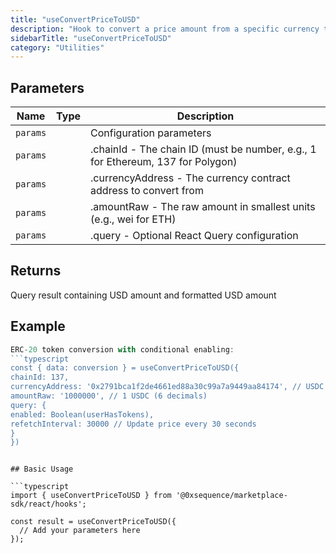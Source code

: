 ```yaml
---
title: "useConvertPriceToUSD"
description: "Hook to convert a price amount from a specific currency to USD Converts cryptocurrency amounts to their USD equivalent using current exchange rates. Fetches currency data and calculates the USD value based on the provided amount and currency address."
sidebarTitle: "useConvertPriceToUSD"
category: "Utilities"
---
```


## Parameters

| Name | Type | Description |
|------|------|-------------|
| `params` |  | Configuration parameters |
| `params` |  | .chainId - The chain ID (must be number, e.g., 1 for Ethereum, 137 for Polygon) |
| `params` |  | .currencyAddress - The currency contract address to convert from |
| `params` |  | .amountRaw - The raw amount in smallest units (e.g., wei for ETH) |
| `params` |  | .query - Optional React Query configuration |

## Returns

Query result containing USD amount and formatted USD amount

## Example

```typescript
ERC-20 token conversion with conditional enabling:
```typescript
const { data: conversion } = useConvertPriceToUSD({
chainId: 137,
currencyAddress: '0x2791bca1f2de4661ed88a30c99a7a9449aa84174', // USDC on Polygon
amountRaw: '1000000', // 1 USDC (6 decimals)
query: {
enabled: Boolean(userHasTokens),
refetchInterval: 30000 // Update price every 30 seconds
}
})
```
```

## Basic Usage

```typescript
import { useConvertPriceToUSD } from '@0xsequence/marketplace-sdk/react/hooks';

const result = useConvertPriceToUSD({
  // Add your parameters here
});
```

